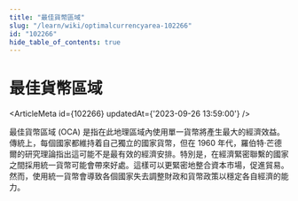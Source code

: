 ```yaml
---
title: "最佳貨幣區域"
slug: "/learn/wiki/optimalcurrencyarea-102266"
id: "102266"
hide_table_of_contents: true
---
```



# 最佳貨幣區域

<ArticleMeta id={102266} updatedAt={'2023-09-26 13:59:00'} />
<div className='border-solid border-b border-t-0 my-4 border-[var(--ifm-color-gray-300)]' />

最佳貨幣區域 (OCA) 是指在此地理區域內使用單一貨幣將產生最大的經濟效益。傳統上，每個國家都維持着自己獨立的國家貨幣，但在 1960 年代，羅伯特·芒德爾的研究理論指出這可能不是最有效的經濟安排。特別是，在經濟緊密聯繫的國家之間採用統一貨幣可能會帶來好處。這樣可以更緊密地整合資本市場，促進貿易。然而，使用統一貨幣會導致各個國家失去調整財政和貨幣政策以穩定各自經濟的能力。

